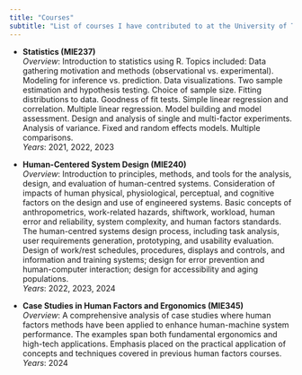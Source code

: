 ```yaml
---
title: "Courses"
subtitle: "List of courses I have contributed to at the University of Toronto"
---
```


-   **Statistics (MIE237)**\
    *Overview*: Introduction to statistics using R. Topics included: Data gathering motivation and methods (observational vs. experimental). Modeling for inference vs. prediction. Data visualizations. Two sample estimation and hypothesis testing. Choice of sample size. Fitting distributions to data. Goodness of fit tests. Simple linear regression and correlation. Multiple linear regression. Model building and model assessment. Design and analysis of single and multi-factor experiments. Analysis of variance. Fixed and random effects models. Multiple comparisons.\
    *Years*: 2021, 2022, 2023

-   **Human-Centered System Design (MIE240)**\
    *Overview*: Introduction to principles, methods, and tools for the analysis, design, and evaluation of human-centred systems. Consideration of impacts of human physical, physiological, perceptual, and cognitive factors on the design and use of engineered systems. Basic concepts of anthropometrics, work-related hazards, shiftwork, workload, human error and reliability, system complexity, and human factors standards. The human-centred systems design process, including task analysis, user requirements generation, prototyping, and usability evaluation. Design of work/rest schedules, procedures, displays and controls, and information and training systems; design for error prevention and human-computer interaction; design for accessibility and aging populations.\
    *Years*: 2022, 2023, 2024

```{=html}
<!-- -->
```
-   **Case Studies in Human Factors and Ergonomics (MIE345)**\
    *Overview*: A comprehensive analysis of case studies where human factors methods have been applied to enhance human-machine system performance. The examples span both fundamental ergonomics and high-tech applications. Emphasis placed on the practical application of concepts and techniques covered in previous human factors courses.\
    *Years*: 2024
